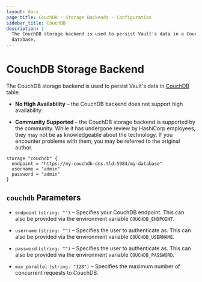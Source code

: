 ```yaml
---
layout: docs
page_title: CouchDB - Storage Backends - Configuration
sidebar_title: CouchDB
description: |-
  The CouchDB storage backend is used to persist Vault's data in a CouchDB
  database.
---
```


# CouchDB Storage Backend

The CouchDB storage backend is used to persist Vault's data in
[CouchDB][couchdb] table.

- **No High Availability** – the CouchDB backend does not support high
  availability.

- **Community Supported** – the CouchDB storage backend is supported by the
  community. While it has undergone review by HashiCorp employees, they may not
  be as knowledgeable about the technology. If you encounter problems with them,
  you may be referred to the original author.

```hcl
storage "couchdb" {
  endpoint = "https://my-couchdb-dns.tld:5984/my-database"
  username = "admin"
  password = "admin"
}
```

## `couchdb` Parameters

- `endpoint` `(string: "")` – Specifies your CouchDB endpoint. This can also be
  provided via the environment variable `COUCHDB_ENDPOINT`.

- `username` `(string: "")` – Specifies the user to authenticate as. This can
  also be provided via the environment variable `COUCHDB_USERNAME`.

- `password` `(string: "")` – Specifies the user to authenticate as. This can
  also be provided via the environment variable `COUCHDB_PASSWORD`.

- `max_parallel` `(string: "128")` – Specifies the maximum number of concurrent
  requests to CouchDB.

[couchdb]: http://couchdb.apache.org/
